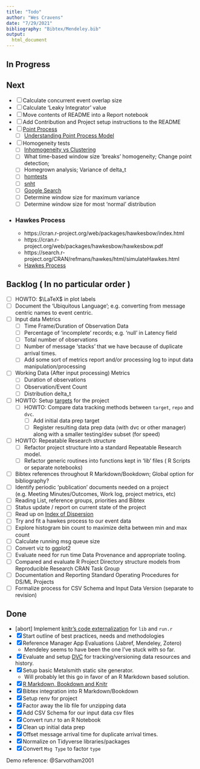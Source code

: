 ```yaml
---
title: "Todo"
author: "Wes Cravens"
date: "7/29/2021"
bibliography: "Bibtex/Mendeley.bib"
output:
  html_document
---
```


## In Progress

## Next
- [ ] Calculate concurrent event overlap size
- [ ] Calculate 'Leaky Integrator' value
- [ ] Move contents of README into a Report notebook
- [ ] Add Contribution and Project setup instructions to the README
- [ ] [Point Process](https://en.wikipedia.org/wiki/Point_process)
  - [ ] [Understanding Point Process Model](https://towardsdatascience.com/understanding-point-process-model-with-r-983553ca2a86)
- [ ] Homogeneity tests
  - [ ] [Inhomogeneity vs Clustering](https://blog.valdosta.edu/andersonlab/2018/05/03/point-pattern-analysis-visualizing-and-testing-for-inhomogeneity-by-dr-anderson/)
  - [ ] What time-based window size 'breaks' homogeneity; Change point detection;
  - [ ] Homegrown analysis; Variance of delta_t
  - [ ] [homtests](https://search.r-project.org/CRAN/refmans/homtest/html/HOMTESTS.html)
  - [ ] [snht](https://cran.r-project.org/web/packages/snht/snht.pdf)
  - [ ] [Google Search](https://www.google.com/search?q=Homogeneity+Test&domains=r-project.org&sitesearch=r-project.org)
  - [ ] Determine window size for maximum variance
  - [ ] Determine window size for most 'normal' distribution
- ### Hawkes Process
    - https://cran.r-project.org/web/packages/hawkesbow/index.html
    - https://cran.r-project.org/web/packages/hawkesbow/hawkesbow.pdf
    - https://search.r-project.org/CRAN/refmans/hawkes/html/simulateHawkes.html
    - [Hawkes Process](https://arxiv.org/abs/1507.02822)

## Backlog ( In no particular order )
- [ ] HOWTO: $\LaTeX$ in plot labels
- [ ] Document the 'Ubiquitous Language'; e.g. converting from message centric names to event centric.
- [ ] Input data Metrics
  - [ ] Time Frame/Duration of Observation Data
  - [ ] Percentage of 'incomplete' records; e.g. 'null' in Latency field 
  - [ ] Total number of observations
  - [ ] Number of message 'stacks' that we have because of duplicate arrival times.
  - [ ] Add some sort of metrics report and/or processing log to input data manipulation/processing
- [ ] Working Data (After input processing) Metrics
  - [ ] Duration of observations
  - [ ] Observation/Event Count
  - [ ] Distribution delta_t
- [ ] HOWTO: Setup [targets](https://books.ropensci.org/targets) for the project
  - [ ] HOWTO: Compare data tracking methods between `target`, `repo` and `dvc`.
    - [ ] Add initial data prep target
    - [ ] Register resulting data prep data (with dvc or other manager) along with a smaller testing/dev subset (for speed)
- [ ] HOWTO: Repeatable Research structure
  - [ ] Refactor project structure into a standard Repeatable Research model.
  - [ ] Refactor generic routines into functions kept in 'lib' files ( R Scripts or separate notebooks)
- [ ] Bibtex references throughout R Markdown/Bookdown; Global option for bibliography?
- [ ] Identify periodic 'publication' documents needed on a project (e.g. Meeting Minutes/Outcomes, Work log, project metrics, etc)
- [ ] Reading List, reference groups, priorities and Bibtex
- [ ] Status update / report on current state of the project
- [ ] Read up on [Index of Dispersion](https://en.wikipedia.org/wiki/Index_of_dispersion)
- [ ] Try and fit a hawkes process to our event data
- [ ] Explore histogram bin count to maximize delta between min and max count
- [ ] Calculate running msg queue size
- [ ] Convert viz to ggplot2
- [ ] Evaluate need for run time Data Provenance and appropriate tooling.
- [ ] Compared and evaluate R Project Directory structure models from Reproducible Research CRAN Task Group
- [ ] Documentation and Reporting Standard Operating Procedures for DS/ML Projects
- [ ] Formalize process for CSV Schema and Input Data Version (separate to revision)

## Done
- [abort] Implement  [knitr's code externalization](https://yihui.org/knitr/demo/externalization/) for `lib` and `run.r`
- [x] Start outline of best practices, needs and methodologies
- [x] Reference Manager App Evaluations (Jabref, Mendeley, Zotero)
  - Mendeley seems to have been the one I've stuck with so far.
- [x] Evaluate and setup [DVC](dvc.org) for tracking/versioning data resources and history.
- [x] Setup basic Metalsmith static site generator.
  - Will probably let this go in favor of an R Markdown based solution.
- [x] [R Markdown, Bookdown and Knitr](https://bookdown.org/yihui/rmarkdown/)
- [x] Bibtex integration into R Markdown/Bookdown
- [x] Setup renv for project
- [x] Factor away the lib file for unzipping data
- [x] Add CSV Schema for our input data csv files
- [x] Convert run.r to an R Notebook
- [x] Clean up initial data prep
- [x] Offset message arrival time for duplicate arrival times.
- [x] Normalize on Tidyverse libraries/packages
- [x] Convert `Msg Type` to factor `type`
  
Demo reference: @Sarvotham2001
  